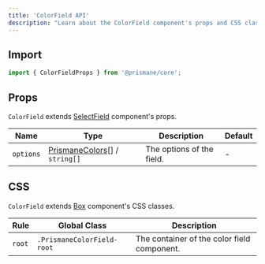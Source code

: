 ---
title: 'ColorField API'
description: "Learn about the ColorField component's props and CSS classes."
---

## Import

```js
import { ColorFieldProps } from '@prismane/core';
```

## Props

`ColorField` extends [SelectField](/docs/components-api/select-field-api) component's props.

| Name      | Type                                                                               | Description               | Default |
| --------- | ---------------------------------------------------------------------------------- | ------------------------- | ------- |
| `options` | [PrismaneColors](/docs/getting-started/globals#prismanecolors-type)[] / `string[]` | The options of the field. | -       |

## CSS

`ColorField` extends [Box](/docs/components-api/box-api) component's CSS classes.

| Rule   | Global Class               | Description                                 |
| ------ | -------------------------- | ------------------------------------------- |
| `root` | `.PrismaneColorField-root` | The container of the color field component. |
